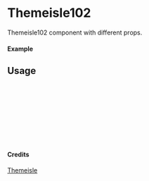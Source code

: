
<Meta of={Themeisle102} title="Themeisle/Themeisle102" />

# Themeisle102

Themeisle102 component with different props.

#### Example

<Canvas of={Themeisle102.Primary} />

## Usage

```ts
import { Themeisle102 } from "yadl-ui";

const Example = () => {
  return (
      <Themeisle102 />
  );
};

export default Example;
```

#### Credits
[Themeisle](https://themeisle.com/illustrations/)
